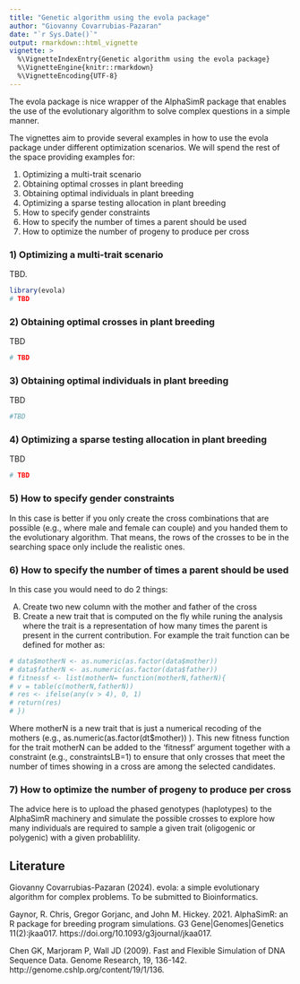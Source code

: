```yaml
---
title: "Genetic algorithm using the evola package"
author: "Giovanny Covarrubias-Pazaran"
date: "`r Sys.Date()`"
output: rmarkdown::html_vignette
vignette: >
  %\VignetteIndexEntry{Genetic algorithm using the evola package}
  %\VignetteEngine{knitr::rmarkdown}
  %\VignetteEncoding{UTF-8}
---
```


The evola package is nice wrapper of the AlphaSimR package that enables the use of the evolutionary algorithm to solve complex questions in a simple manner.

The vignettes aim to provide several examples in how to use the evola package under different optimization scenarios. We will spend the rest of the space providing examples for: 

1) Optimizing a multi-trait scenario
2) Obtaining optimal crosses in plant breeding
3) Obtaining optimal individuals in plant breeding
4) Optimizing a sparse testing allocation in plant breeding
5) How to specify gender constraints
6) How to specify the number of times a parent should be used
7) How to optimize the number of progeny to produce per cross

### 1) Optimizing a multi-trait scenario

TBD.

```r
library(evola)
# TBD
```

### 2) Obtaining optimal crosses in plant breeding

TBD

```r
# TBD
```

### 3) Obtaining optimal individuals in plant breeding

TBD

```r
#TBD
```

### 4) Optimizing a sparse testing allocation in plant breeding

TBD

```r
# TBD
```

### 5) How to specify gender constraints

In this case is better if you only create the cross combinations that are possible (e.g., where male and female can couple) and you handed them to the evolutionary algorithm. That means, the rows of the crosses to be in the searching space only include the realistic ones.

### 6) How to specify the number of times a parent should be used

In this case you would need to do 2 things:

A) Create two new column with the mother and father of the cross
B) Create a new trait that is computed on the fly while runing the analysis where the trait is a representation of how many times the parent is present in the current contribution. For example the trait function can be defined for mother as:

```r
# data$motherN <- as.numeric(as.factor(data$mother))
# data$fatherN <- as.numeric(as.factor(data$father))
# fitnessf <- list(motherN= function(motherN,fatherN){
# v = table(c(motherN,fatherN))
# res <- ifelse(any(v > 4), 0, 1)
# return(res)
# })
```

Where motherN is a new trait that is just a numerical recoding of the mothers (e.g., as.numeric(as.factor(dt$mother)) ). This new fitness function for the trait motherN can be added to the 'fitnessf' argument together with a constraint (e.g., constraintsLB=1) to ensure that only crosses that meet the number of times showing in a cross are among the selected candidates.

### 7) How to optimize the number of progeny to produce per cross

The advice here is to upload the phased genotypes (haplotypes) to the AlphaSimR machinery and simulate the possible crosses to explore how many individuals are required to sample a given trait (oligogenic or polygenic) with a given probablility.

## Literature

Giovanny Covarrubias-Pazaran (2024).  evola: a simple evolutionary algorithm for complex problems. To be submitted to Bioinformatics.

Gaynor, R. Chris, Gregor Gorjanc, and John M. Hickey. 2021. AlphaSimR: an R package for breeding program simulations. G3 Gene|Genomes|Genetics 11(2):jkaa017. https://doi.org/10.1093/g3journal/jkaa017.

Chen GK, Marjoram P, Wall JD (2009). Fast and Flexible Simulation of DNA Sequence Data. Genome Research, 19, 136-142. http://genome.cshlp.org/content/19/1/136.
